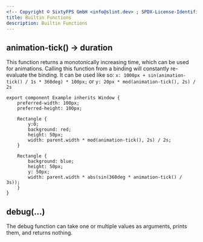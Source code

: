 ```yaml
---
<!-- Copyright © SixtyFPS GmbH <info@slint.dev> ; SPDX-License-Identifier: MIT -->
title: Builtin Functions
description: Builtin Functions
---
```


## animation-tick() -> duration

This function returns a monotonically increasing time, which can be used for animations.
Calling this function from a binding will constantly re-evaluate the binding.
It can be used like so: `x: 1000px + sin(animation-tick() / 1s * 360deg) * 100px;` or `y: 20px * mod(animation-tick(), 2s) / 2s `

```slint playground
export component Example inherits Window {
    preferred-width: 100px;
    preferred-height: 100px;

    Rectangle {
        y:0;
        background: red;
        height: 50px;
        width: parent.width * mod(animation-tick(), 2s) / 2s;
    }

    Rectangle {
        background: blue;
        height: 50px;
        y: 50px;
        width: parent.width * abs(sin(360deg * animation-tick() / 3s));
    }
}
```

## debug(...)

The debug function can take one or multiple values as arguments, prints them, and returns nothing.
